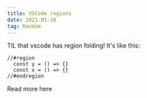 ```yaml
---
title: VSCode regions
date: 2021-01-18
tag: Random
---
```



TIL that vscode has region folding! It's like this:

```tsx
//#region
  const y = () => {}
  const x = () => {}
//#endregion
```

<TextLink href="https://code.visualstudio.com/docs/editor/codebasics#_folding">Read more here</TextLink>
```
